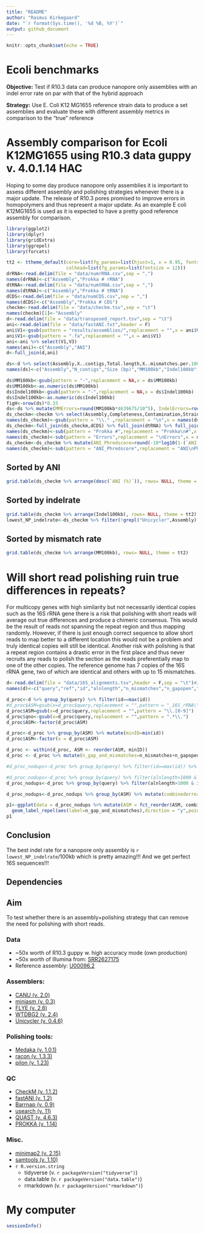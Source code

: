 ---
title: "README"
author: "Rasmus Kirkegaard"
date: "`r format(Sys.time(), '%d %B, %Y')`"
output: github_document
---

```{r setup, include=FALSE}
knitr::opts_chunk$set(echo = TRUE)
```

# Ecoli benchmarks
**Objective:** Test if R10.3 data can produce nanopore only assemblies with an indel error rate on par with that of the hybrid approach

**Strategy:** Use E. Coli K12 MG1655 reference strain data to produce a set assemblies and evaluate these with different assembly metrics in comparison to the “true” reference


# Assembly comparison for Ecoli K12MG1655 using R10.3 data guppy v. 4.0.1.14 HAC
Hoping to some day produce nanopore only assemblies it is important to assess different assembly and polishing strategies whenever there is a major update. The release of R10.3 pores promised to improve errors in homopolymers and thus represent a major update. As an example E coli K12MG1655 is used as it is expected to have a pretty good reference assembly for comparison. 



```{r load_libraries,warning=FALSE,echo=FALSE,message=FALSE}
library(ggplot2)
library(dplyr)
library(gridExtra)
library(ggrepel)
library(forcats)
```

```{r load_data,fig.height=15, warning=FALSE,echo=FALSE,message=FALSE}
tt2 <- ttheme_default(core=list(fg_params=list(hjust=1, x = 0.95, fontsize = 10)),
                      colhead=list(fg_params=list(fontsize = 12)))
drRNA<-read.delim(file = "data/numrRNA.csv",sep = ",")
names(drRNA)<-c("Assembly","Prokka # rRNA")
dtRNA<-read.delim(file = "data/numtRNA.csv",sep = ",")
names(dtRNA)<-c("Assembly","Prokka # tRNA")
dCDS<-read.delim(file = "data/numCDS.csv",sep = ",")
names(dCDS)<-c("Assembly","Prokka # CDS")
checkm<-read.delim(file = "data/checkm.tsv",sep = "\t")
names(checkm)[1]<-"Assembly"
d<-read.delim(file = "data/transposed_report.tsv",sep = "\t")
ani<-read.delim(file = "data/fastANI.txt",header = F)
ani$V1<-gsub(pattern = "results/assemblies/",replacement = "",x = ani$V1)
ani$V1<-gsub(pattern = ".fa",replacement = "",x = ani$V1)
ani<-ani %>% select(V1,V3)
names(ani)<-c("Assembly","ANI")
d<-full_join(d,ani)

ds<-d %>% select(Assembly,X..contigs,Total.length,X..mismatches.per.100.kbp,X..indels.per.100.kbp,ANI) %>% arrange(desc(ANI))
names(ds)<-c("Assembly","N_contigs","Size (bp)","MM100kb","Indel100kb","ANI (%)")

ds$MM100kb<-gsub(pattern = "-",replacement = NA,x = ds$MM100kb)
ds$MM100kb<-as.numeric(ds$MM100kb)
ds$Indel100kb<-gsub(pattern = "-",replacement = NA,x = ds$Indel100kb)
ds$Indel100kb<-as.numeric(ds$Indel100kb)
figH<-nrow(ds)*0.33
ds<-ds %>% mutate(MMErrors=round(MM100kb*4639675/10^5), IndelErrors=round(Indel100kb*4639675/10^5))
ds_checkm<-checkm %>% select(Assembly,Completeness,Contamination,Strain.heterogeneity) %>% full_join(ds)
names(ds_checkm)<-gsub(pattern = "\\." ,replacement = "\n",x = names(ds_checkm))
ds_checkm<-full_join(ds_checkm,dCDS) %>% full_join(dtRNA) %>% full_join(drRNA) #%>% full_join(GeneLenSummary)
names(ds_checkm)<-sub(pattern = "Prokka #",replacement = "Prokka\n#",x = names(ds_checkm))
names(ds_checkm)<-sub(pattern = "Errors",replacement = "\nErrors",x = names(ds_checkm))
ds_checkm<-ds_checkm %>% mutate(ANI_Phredscore=round(-10*log10(1-(`ANI (%)`)/100)))
names(ds_checkm)<-sub(pattern = "ANI_Phredscore",replacement = "ANI\nPhred\nscore",x = names(ds_checkm))
```


## Sorted by ANI


```{r fig.height=figH,fig.width=16, warning=FALSE,echo=FALSE,message=FALSE}
grid.table(ds_checkm %>% arrange(desc(`ANI (%)`)), rows= NULL, theme = tt2)
```


## Sorted by indelrate

```{r fig.height=figH,fig.width=16, warning=FALSE,echo=FALSE,message=FALSE}
grid.table(ds_checkm %>% arrange(Indel100kb), rows= NULL, theme = tt2)
lowest_NP_indelrate<-ds_checkm %>% filter(!grepl("Unicycler",Assembly) & !grepl("ILM",Assembly) & !grepl("reference",Assembly) & !grepl("pilon",Assembly)) %>% filter(Indel100kb==min(Indel100kb)) %>% select(Indel100kb)
```


## Sorted by mismatch rate

```{r fig.height=figH,fig.width=16, warning=FALSE,echo=FALSE,message=FALSE}
grid.table(ds_checkm %>% arrange(MM100kb), rows= NULL, theme = tt2)
```

# Will short read polishing ruin true differences in repeats?
For multicopy genes with high similarity but not necessarily identical copies such as the 16S rRNA gene there is a risk that polishing with short reads will average out true differences and produce a chimeric consensus. This would be the result of reads not spanning the repeat region and thus mapping randomly. However, if there is just enough correct sequence to allow short reads to map better to a different location this would not be a problem and truly identical copies will still be identical. Another risk with polishing is that a repeat region contains a drastic error in the first place and thus never recruits any reads to polish the section as the reads preferentially map to one of the other copies. The reference genome has 7 copies of the 16S rRNA gene, two of which are identical and others with up to 15 mismatches.


```{r fig.height=40,fig.width=10, echo=FALSE,warning=FALSE, eval=TRUE, message=FALSE}
d<-read.delim(file = "data/16S_alignments.tsv",header = F,sep = "\t")#[,1:3]
names(d)<-c("query","ref","id","alnlength","n_mismatches","n_gapopen","qstart", "qend", "sstart", "send", "evalue", "bitscore")

d_proc<-d %>% group_by(query) %>% filter(id==max(id))
#d_proc$ASM=gsub(x=d_proc$query,replacement = "",pattern = "_16S_rRNA\\.[0-9]")
d_proc$ASM=gsub(x=d_proc$query,replacement = "",pattern = "\\.[0-9]")
d_proc$qno<-gsub(x=d_proc$query,replacement = "",pattern = ".*\\.")
d_proc$ASM<-factor(d_proc$ASM)

d_proc<-d_proc %>% group_by(ASM) %>% mutate(minID=min(id))
d_proc$ASM<-factor(x = d_proc$ASM)

d_proc <- within(d_proc, ASM <- reorder(ASM, minID))
d_proc <- d_proc %>% mutate(n_gap_and_mismatches=n_mismatches+n_gapopen)

#d_proc_nodups<-d_proc %>% group_by(query) %>% filter(id==max(id)) %>% top_n(n = 1)

#d_proc_nodups<-d_proc %>% group_by(query) %>% filter(alnlength>1000 & id==max(id))  %>% arrange(desc(id)) %>% top_n(1)
d_proc_nodups<-d_proc %>% group_by(query) %>% filter(alnlength>1000 & id==max(id))  %>% arrange(desc(id)) %>% top_n(1,wt = id) %>% distinct(query,.keep_all = T)

d_proc_nodups<-d_proc_nodups %>% group_by(ASM) %>% mutate(combinederrors=sum(n_gap_and_mismatches)) %>% ungroup()

p1<-ggplot(data = d_proc_nodups %>% mutate(ASM = fct_reorder(ASM, combinederrors)),aes(x = ref,y = ASM,col=qno))+facet_wrap(~ASM,ncol = 1,scales = "free_y")+#geom_text(aes(label=id))+
  geom_label_repel(aes(label=n_gap_and_mismatches),direction = "y",point.padding = NA,segment.color = NA)+theme(legend.position = "none")
p1
```

## Conclusion
The best indel rate for a nanopore only assembly is `r lowest_NP_indelrate`/100kb which is pretty amazing!!! And we get perfect 16S sequences!!!

## Dependencies

## Aim
To test whether there is an assembly+polishing strategy that can remove the need for polishing with short reads.

### Data
* ~50x worth of R10.3 guppy w. high accuracy mode (own production)
* ~50x worth of Illumina from: [SRR2627175](https://www.ebi.ac.uk/ena/data/view/SRR2627175)
* Reference assembly: [U00096.2](https://www.ncbi.nlm.nih.gov/nuccore/U00096.2)

### Assemblers:
* [CANU (v. 2.0)](https://github.com/marbl/canu)
* [miniasm (v. 0.3)](https://github.com/lh3/miniasm)
* [FLYE (v. 2.6)](https://github.com/fenderglass/Flye)
* [WTDBG2 (v. 2.4)](https://github.com/ruanjue/wtdbg2)
* [Unicycler (v. 0.4.6)](https://github.com/rrwick/Unicycler)

### Polishing tools:
* [Medaka (v. 1.0.1)](https://github.com/nanoporetech/medaka)
* [racon (v. 1.3.3)](https://github.com/isovic/racon)
* [pilon (v. 1.23)](https://github.com/broadinstitute/pilon)

### QC
* [CheckM (v. 1.1.2)](https://ecogenomics.github.io/CheckM/)
* [fastANI (v. 1.2)](https://github.com/ParBLiSS/FastANI)
* [Barrnap (v. 0.9)](https://github.com/tseemann/barrnap)
* [usearch (v. 11)](https://www.drive5.com/usearch/)
* [QUAST (v. 4.6.3)](http://quast.sourceforge.net/)
* [PROKKA (v. 1.14)](https://github.com/tseemann/prokka/)

### Misc.
* [minimap2 (v. 2.15)](https://github.com/lh3/minimap2)
* [samtools (v. 1.10)](http://www.htslib.org/)
* `r R.version.string`
  * tidyverse (v. `r packageVersion("tidyverse")`)
  * data.table (v. `r packageVersion("data.table")`)
  * rmarkdown (v. `r packageVersion("rmarkdown")`)

# My computer

```{r message=FALSE, echo=FALSE,warning=FALSE}
sessionInfo()
```

